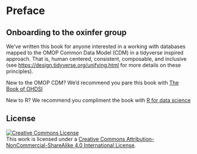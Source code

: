# Preface {.unnumbered}

## Onboarding to the oxinfer group

We've written this book for anyone interested in a working with databases mapped to the OMOP Common Data Model (CDM) in a tidyverse inspired approach. That is, human centered, consistent, composable, and inclusive (see <https://design.tidyverse.org/unifying.html> for more details on these principles).

New to the OMOP CDM? We'd recommend you pare this book with [The Book of OHDSI](https://ohdsi.github.io/TheBookOfOhdsi/)

New to R? We recommend you compliment the book with [R for data science](https://r4ds.had.co.nz/)

## License

```{=html}
<a rel="license" href="http://creativecommons.org/licenses/by-nc-sa/4.0/"><img src="https://i.creativecommons.org/l/by-nc-sa/4.0/88x31.png" alt="Creative Commons License" style="border-width:0"/></a> <br />This work is licensed under a <a rel="license" href="http://creativecommons.org/licenses/by-nc-sa/4.0/">Creative Commons Attribution-NonCommercial-ShareAlike 4.0 International License</a>.
```

